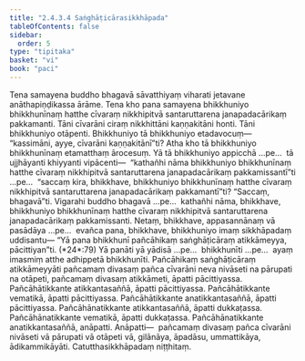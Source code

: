 ```yaml
---
title: "2.4.3.4 Saṅghāṭicārasikkhāpada"
tableOfContents: false
sidebar:
  order: 5
type: "tipitaka"
basket: "vi"
book: "paci"
---
```



<DynamicBreadcrumb />

<Division number="897" book="paci" bookNo="2" page="369">

<Paragraph number="2815" book="paci">
Tena samayena buddho bhagavā sāvatthiyaṃ viharati jetavane anāthapiṇḍikassa ārāme. Tena kho pana samayena bhikkhuniyo bhikkhunīnaṃ hatthe cīvaraṃ nikkhipitvā santaruttarena janapadacārikaṃ pakkamanti. Tāni cīvarāni ciraṃ nikkhittāni kaṇṇakitāni honti. Tāni bhikkhuniyo otāpenti. Bhikkhuniyo tā bhikkhuniyo etadavocuṃ—  “kassimāni, ayye, cīvarāni kaṇṇakitānī”ti?
</Paragraph>

<Paragraph number="2816" book="paci">
Atha kho tā bhikkhuniyo bhikkhunīnaṃ etamatthaṃ ārocesuṃ. Yā tā bhikkhuniyo appicchā …pe…  tā ujjhāyanti khiyyanti vipācenti—  “kathañhi nāma bhikkhuniyo bhikkhunīnaṃ hatthe cīvaraṃ nikkhipitvā santaruttarena janapadacārikaṃ pakkamissantī”ti …pe…  “saccaṃ kira, bhikkhave, bhikkhuniyo bhikkhunīnaṃ hatthe cīvaraṃ nikkhipitvā santaruttarena janapadacārikaṃ pakkamantī”ti? “Saccaṃ, bhagavā”ti. Vigarahi buddho bhagavā …pe…  kathañhi nāma, bhikkhave, bhikkhuniyo bhikkhunīnaṃ hatthe cīvaraṃ nikkhipitvā santaruttarena janapadacārikaṃ pakkamissanti. Netaṃ, bhikkhave, appasannānaṃ vā pasādāya …pe…  evañca pana, bhikkhave, bhikkhuniyo imaṃ sikkhāpadaṃ uddisantu—
</Paragraph>

</Division>
<Division number="898" book="paci" bookNo="2" page="370">

<Paragraph number="2817" book="paci">
<Emphasis>“Yā pana bhikkhunī pañcāhikaṃ saṅghāṭicāraṃ atikkāmeyya, pācittiyan”</Emphasis>ti. (*24*:<Emphasis>79</Emphasis>)
</Paragraph>

</Division>
<Division number="899" book="paci" bookNo="2" page="370">

<Paragraph number="2818" book="paci">
<Emphasis>Yā panā</Emphasis>ti yā yādisā …pe…  <Emphasis>bhikkhunī</Emphasis>ti …pe…  ayaṃ imasmiṃ atthe adhippetā bhikkhunīti.
</Paragraph>

<Paragraph number="2819" book="paci">
<Emphasis>Pañcāhikaṃ saṅghāṭicāraṃ atikkāmeyyā</Emphasis>ti pañcamaṃ divasaṃ pañca cīvarāni neva nivāseti na pārupati na otāpeti, pañcamaṃ divasaṃ atikkāmeti, āpatti pācittiyassa.
</Paragraph>

</Division>
<Division number="900" book="paci" bookNo="2" page="370">

<Paragraph number="2820" book="paci">
Pañcāhātikkante atikkantasaññā, āpatti pācittiyassa. Pañcāhātikkante vematikā, āpatti pācittiyassa. Pañcāhātikkante anatikkantasaññā, āpatti pācittiyassa.
</Paragraph>

<Paragraph number="2821" book="paci">
Pañcāhānatikkante atikkantasaññā, āpatti dukkaṭassa. Pañcāhānatikkante vematikā, āpatti dukkaṭassa. Pañcāhānatikkante anatikkantasaññā, anāpatti.
</Paragraph>

</Division>
<Division number="901" book="paci" bookNo="2" page="370">

<Paragraph number="2822" book="paci">
Anāpatti—  pañcamaṃ divasaṃ pañca cīvarāni nivāseti vā pārupati vā otāpeti vā, gilānāya, āpadāsu, ummattikāya, ādikammikāyāti.

</Paragraph>
</Division>

<Paragraph number="2823" type="center" book="paci">
Catutthasikkhāpadaṃ niṭṭhitaṃ.
</Paragraph>